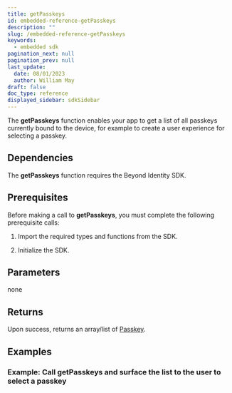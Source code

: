 ```yaml
---
title: getPasskeys
id: embedded-reference-getPasskeys
description: ""
slug: /embedded-reference-getPasskeys
keywords:
  - embedded sdk
pagination_next: null
pagination_prev: null
last_update:
  date: 08/01/2023
  author: William May
draft: false
doc_type: reference
displayed_sidebar: sdkSidebar
---
```


The **getPasskeys** function enables your app to get a list of all passkeys currently bound to the device, for example to create a user experience for selecting a passkey.

## Dependencies

The **getPasskeys** function requires the Beyond Identity SDK.

<InstallationAll />

## Prerequisites

Before making a call to **getPasskeys**, you must complete the following prerequisite calls:

1. Import the required types and functions from the SDK.

  <ImportAll />

2. Initialize the SDK.

  <InitializeAll />

## Parameters

none

## Returns

Upon success, returns an array/list of [Passkey](/docs/embedded-reference-passkey-type).

## Examples

### Example: Call getPasskeys and surface the list to the user to select a passkey

<GetPasskeysAll />

